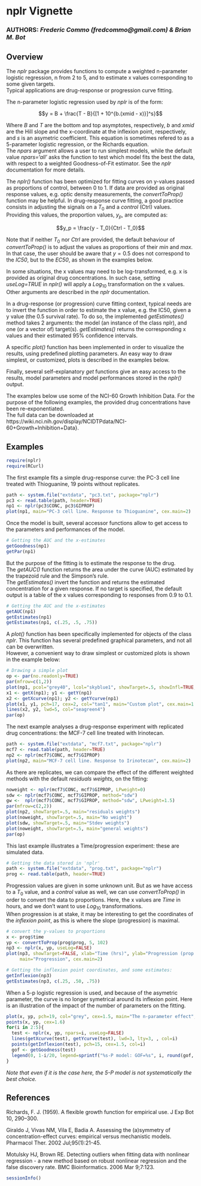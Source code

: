 %\VignetteEngine{knitr::knitr}
# nplr Vignette

### **AUTHORS**: _Frederic Commo (fredcommo@gmail.com) & Brian M. Bot_

## Overview

The *nplr* package provides functions to compute a weighted n-parameter logistic regression, n from 2 to 5, and to estimate x values corresponding to some given targets.  
Typical applications are drug-response or progression curve fitting.

The n-parameter logistic regression used by *nplr* is of the form:

$$y = B + \frac{T - B}{[1 + 10^{b.(xmid - x)}]^s}$$

Where *B* and *T* are the bottom and top asymptotes, respectively, *b* and *xmid* are the Hill slope and the x-coordinate at the inflexion point, respectively, and *s* is an asymetric coefficient. This equation is sometimes refered to as a 5-parameter logistic regression, or the Richards equation.  
The *npars* argument allows a user to run simplest models, while the default value *npars='all'* asks the function to test which model fits the best the data, with respect to a weighted Goodness-of-Fit estimator. See the *nplr* documentation for more details.

The *nplr()* function has been optimized for fitting curves on y-values passed as proportions of control, between 0 to 1. If data are provided as original response values, e.g. optic density measurements, the *convertToProp()* function may be helpful. In drug-response curve fitting, a good practice consists in adjusting the signals on a $T_0$ and a *control*  (Ctrl) values. Providing this values, the proportion values, $y_p$, are computed as:

$$y_p = \frac{y - T_0}{Ctrl - T_0}$$

Note that if neither $T_0$ nor *Ctrl* are provided, the default behaviour of *convertToProp()* is to adjust the values as proportions of their *min* and *max*. In that case, the user should be aware that $y = 0.5$ does not correspond to the *IC50*, but to the *EC50*, as shown in the examples below.

In some situations, the x values may need to be log-transformed, e.g. x is provided as original drug concentrations. In such case, setting *useLog=TRUE* in *nplr()* will apply a $Log_10$ transformation on the x values.  
Other arguments are described in the *nplr* documentation.

In a drug-response (or progression) curve fitting context, typical needs are to invert the function in order to estimate the x value, e.g. the IC50, given a y value (the 0.5 survival rate). To do so, the implemented *getEstimates()* method takes 2 arguments: the model (an instance of the class nplr), and one (or a vector of) target(s). *getEstimates()* returns the corresponding x values and their estimated 95% confidence intervals.

A specific *plot()* function has been implemented in order to visualize the results, using predefined plotting parameters. An easy way to draw simplest, or customized, plots is described in the examples below.

Finally, several self-explanatory *get* functions give an easy access to the results, model parameters and model performances stored in the *nplr()* output.

The examples below use some of the NCI-60 Growth Inhibition Data. For the purpose of the following examples, the provided drug concentrations have been re-exponentiated.  
The full data can be downloaded at https://wiki.nci.nih.gov/display/NCIDTPdata/NCI-60+Growth+Inhibition+Data}.  


## Examples
```r
require(nplr)
require(RCurl)
```


The first example fits a simple drug-response curve: the PC-3 cell line treated with Thioguanine, 19 points without replicates.
```r
path <- system.file("extdata", "pc3.txt", package="nplr")
pc3 <- read.table(path, header=TRUE)
np1 <- nplr(pc3$CONC, pc3$GIPROP)
plot(np1, main="PC-3 cell line. Response to Thioguanine", cex.main=2)
```


Once the model is built, several accessor functions allow to get access to the parameters and performances of the model.
```r
# Getting the AUC and the x-estimates
getGoodness(np1)
getPar(np1)
```


But the purpose of the fitting is to estimate the response to the drug.  
The *getAUC()* function returns the area under the curve (AUC) estimated by the trapezoid rule and the Simpson's rule.  
The *getEstimates()* invert the function and returns the estimated concentration for a given response.  If no target is specified, the default output is a table of the x values corresponding to responses from 0.9 to 0.1.
```r
# Getting the AUC and the x-estimates
getAUC(np1)
getEstimates(np1)
getEstimates(np1, c(.25, .5, .75))
```


A *plot()* function has been specifically implemented for objects of the class *nplr*. This function has several predefined graphical parameters, and not all can be overwritten.  
However, a convenient way to draw simplest or customized plots is shown in the example below:
```r
# Drawing a simple plot
op <- par(no.readonly=TRUE)
par(mfrow=c(1,2))
plot(np1, pcol="grey40", lcol="skyblue1", showTarget=.5, showInfl=TRUE, main="Using plot()", cex.main=1.5)
x1 <- getX(np1); y1 <- getY(np1)
x2 <- getXcurve(np1); y2 <- getYcurve(np1)
plot(x1, y1, pch=17, cex=2, col="tan1", main="Custom plot", cex.main=1.5)
lines(x2, y2, lwd=5, col="seagreen4")
par(op)
```


The next example analyses a drug-response experiment with replicated drug concentrations: the MCF-7 cell line treated with Irinotecan.
```r
path <- system.file("extdata", "mcf7.txt", package="nplr")
mcf7 <- read.table(path, header=TRUE)
np2 <- nplr(mcf7$CONC, mcf7$GIPROP)
plot(np2, main="MCF-7 cell line. Response to Irinotecan", cex.main=2)
```

As there are replicates, we can compare the effect of the different weighted methods with the default *residuals weights*, on the fitting:
```r
noweight <- nplr(mcf7$CONC, mcf7$GIPROP, LPweight=0)
sdw <- nplr(mcf7$CONC, mcf7$GIPROP, method="sdw")
gw <-  nplr(mcf7$CONC, mcf7$GIPROP, method="sdw", LPweight=1.5)
par(mfrow=c(2,2))
plot(np2, showTarget=.5, main="residuals weights")
plot(noweight, showTarget=.5, main="No weight")
plot(sdw, showTarget=.5, main="Stdev weights")
plot(noweight, showTarget=.5, main="general weights")
par(op)
```

This last example illustrates a Time/progression experiment: these are simulated data.
```r
# Getting the data stored in 'nplr'
path <- system.file("extdata", "prog.txt", package="nplr")
prog <- read.table(path, header=TRUE)
```


Progression values are given in some unknown unit. But as we have access to a $T_0$ value, and a *control* value as well, we can use *convertToProp()* in order to convert the data to proportions. Here, the x values are *Time* in hours, and we don't want to use $Log_10$ transformations.  
When progression is at stake, it may be interesting to get the  coordinates of the *inflexion point*, as this is where the slope (progression) is maximal.
```r
# convert the y-values to proportions
x <- prog$time
yp <- convertToProp(prog$prog, 5, 102)
np3 <- nplr(x, yp, useLog=FALSE)
plot(np3, showTarget=FALSE, xlab="Time (hrs)", ylab="Progression (prop. of control)",
     main="Progression", cex.main=2)

# Getting the inflexion point coordinates, and some estimates:
getInflexion(np3)
getEstimates(np3, c(.25, .50, .75))
```

When a 5-p logistic regression is used, and because of the asymetric parameter, the curve is no longer symetrical around its inflexion point. Here is an illustration of the impact of the number of parameters on the fitting.
```r
plot(x, yp, pch=19, col="grey", cex=1.5, main="The n-parameter effect", cex.main=2)
points(x, yp, cex=1.6)
for(i in 2:5){
  test <- nplr(x, yp, npars=i, useLog=FALSE)
  lines(getXcurve(test), getYcurve(test), lwd=3, lty=3, , col=i)
  points(getInflexion(test), pch=15, cex=1.5, col=i)
  gof <- getGoodness(test)
  legend(0, 1-i/20, legend=sprintf("%s-P model: GOF=%s", i, round(gof, 4)), lwd=2, col=i, bty="n")
}
```

*Note that even if it is the case here, the 5-P model is not systematically the best choice.*


## References
Richards, F. J. (1959). A flexible growth function for empirical use. J Exp
Bot 10, 290–300.

Giraldo J, Vivas NM, Vila E, Badia A. Assessing the (a)symmetry of
concentration-effect curves: empirical versus mechanistic models. Pharmacol Ther.
2002 Jul;95(1):21-45.

Motulsky HJ, Brown RE. Detecting outliers when fitting data with nonlinear
regression - a new method based on robust nonlinear regression and the false
discovery rate. BMC Bioinformatics. 2006 Mar 9;7:123.


```r
sessionInfo()
```
